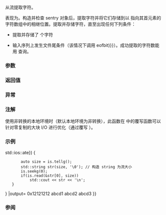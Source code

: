 {{cpp/io/basic_istream/title|read}}
{{cpp/io/basic_istream/navbar}}
{{ddcl|
basic_istream&amp; read( char_type* s, std::streamsize count );
}}

从流提取字符。

表现为{{named req|UnformattedInputFunction}}。构造并检查 sentry 对象后，提取字符并将它们存储到以 {{c|s}} 指向其首元素的字符数组中的相继位置。提取并存储字符，直至出现任何下列条件：

* 提取并存储了 {{c|count}} 个字符

* 输入序列上发生文件尾条件（该情况下调用 {{c|setstate(failbit{{!}}eofbit)}}）。成功提取的字符数能用 {{ltf|cpp/io/basic_istream/gcount}} 查询。

===参数===
{{par begin}}
{{par | s |指向要存储字符到的字符数组的指针}}
{{par | count |要读取的字符数}}
{{par end}}

===返回值===
{{c|*this}}

===异常===
{{include|cpp/io/stream_exceptions}}

===注解===
使用非转换的本地环境时（默认本地环境为非转换），此函数在 {{lc|std::basic_ifstream}} 中的覆写函数可以针对零复制的大块 I/O 进行优化（通过覆写 {{lc|std::streambuf::xsgetn}}）。

===示例===
{{example
|code=
#include &lt;cstdint&gt;
#include &lt;fstream&gt;
#include &lt;iostream&gt;
#include &lt;sstream&gt;
#include &lt;string&gt;

int main()
{
    // read() 常用于二进制 I/O
    std::string bin = {'\x12', '\x12', '\x12', '\x12'};
    std::istringstream raw(bin);
    std::uint32_t n;
    if(raw.read(reinterpret_cast&lt;char*&gt;(&amp;n), sizeof n))
        std::cout &lt;&lt; std::hex &lt;&lt; std::showbase &lt;&lt; n &lt;&lt; '\n';

    // 为下个片段准备文件
    std::ofstream("test.txt", std::ios::binary) &lt;&lt; "abcd1\nabcd2\nabcd3";

    // 读取整个文件到 string
    if(std::ifstream is{"test.txt", std::ios::binary {{!}} std::ios::ate}) {
        auto size = is.tellg();
        std::string str(size, '\0'); // 构造 string 为流大小
        is.seekg(0);
        if(is.read(&amp;str[0], size))
            std::cout &lt;&lt; str &lt;&lt; '\n';
    }
}
|output=
0x12121212
abcd1
abcd2
abcd3
}}

===参阅===
{{dsc begin}}
{{dsc inc|cpp/io/basic_ostream/dsc write}}
{{dsc inc|cpp/io/basic_istream/dsc operator_gtgt}}
{{dsc inc|cpp/io/basic_istream/dsc readsome}}
{{dsc inc|cpp/io/basic_istream/dsc get}}
{{dsc inc|cpp/io/basic_istream/dsc getline}}
{{dsc inc|cpp/io/c/dsc fread}}
{{dsc end}}

{{langlinks|de|en|es|fr|it|ja|pt|ru}}